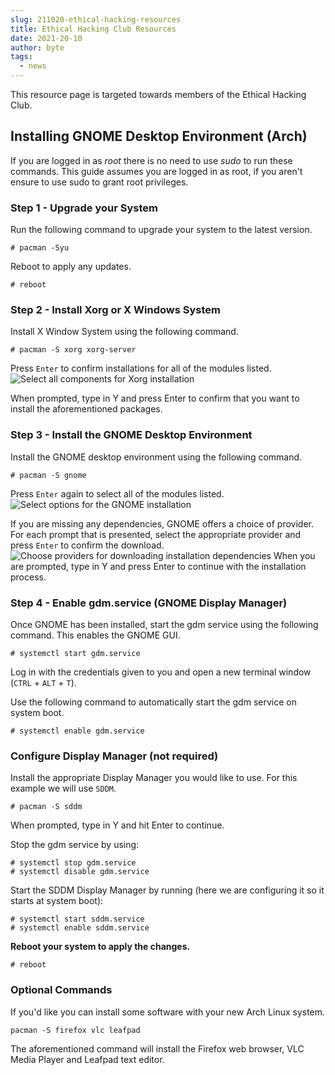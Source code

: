 ```yaml
---
slug: 211020-ethical-hacking-resources
title: Ethical Hacking Club Resources
date: 2021-20-10
author: byte
tags:
  - news
---
```

This resource page is targeted towards members of the Ethical Hacking Club.

## Installing GNOME Desktop Environment (Arch)

If you are logged in as *root* there is no need to use *sudo* to run these commands. This guide assumes you are logged in as root, if you aren't ensure to use sudo to grant root privileges. 

### Step 1 - Upgrade your System
Run the following command to upgrade your system to the latest version.

    # pacman -Syu
Reboot to apply any updates.

    # reboot
### Step 2 - Install Xorg or X Windows System

Install X Window System using the following command.

    # pacman -S xorg xorg-server
Press `Enter` to confirm installations for all of the modules listed.
![Select all components for Xorg installation](https://phoenixnap.com/kb/wp-content/uploads/2021/04/how-to-install-gnome-in-arch-linux-03.png)

When prompted, type in Y and press Enter to confirm that you want to install the aforementioned packages.

### Step 3 - Install the GNOME Desktop Environment
Install the GNOME desktop environment using the following command.

    # pacman -S gnome
Press `Enter` again to select all of the modules listed.
![Select options for the GNOME installation](https://phoenixnap.com/kb/wp-content/uploads/2021/04/how-to-install-gnome-in-arch-linux-05.png)

If you are missing any dependencies, GNOME offers a choice of provider. For each prompt that is presented, select the appropriate provider and press `Enter` to confirm the download.
![Choose providers for downloading installation dependencies](https://phoenixnap.com/kb/wp-content/uploads/2021/04/how-to-install-gnome-in-arch-linux-06.png)
When you are prompted, type in Y and press Enter to continue with the installation process. 
### Step 4 - Enable gdm.service (GNOME Display Manager)

Once GNOME has been installed, start the gdm service using the following command. This enables the GNOME GUI.

    # systemctl start gdm.service

Log in with the credentials given to you and open a new terminal window (`CTRL` + `ALT` + `T`).

Use the following command to automatically start the gdm service on system boot.

    # systemctl enable gdm.service

### Configure Display Manager (not required)
Install the appropriate Display Manager you would like to use. For this example we will use `SDDM`.

    # pacman -S sddm

When prompted, type in Y and hit Enter to continue.

Stop the gdm service by using:

    # systemctl stop gdm.service
    # systemctl disable gdm.service

Start the SDDM Display Manager by running (here we are configuring it so it starts at system boot):

    # systemctl start sddm.service
    # systemctl enable sddm.service

**Reboot your system to apply the changes.**

    # reboot
### Optional Commands

If you'd like you can install some software with your new Arch Linux system.

    pacman -S firefox vlc leafpad

The aforementioned command will install the Firefox web browser, VLC Media Player and Leafpad text editor.